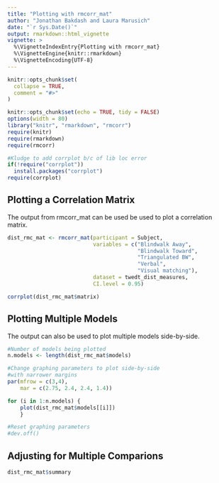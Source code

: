 ```yaml
---
title: "Plotting with rmcorr_mat"
author: "Jonathan Bakdash and Laura Marusich"
date: "`r Sys.Date()`"
output: rmarkdown::html_vignette
vignette: >
  %\VignetteIndexEntry{Plotting with rmcorr_mat}
  %\VignetteEngine{knitr::rmarkdown}
  %\VignetteEncoding{UTF-8}
---
```


```r
knitr::opts_chunk$set(
  collapse = TRUE,
  comment = "#>"
)
```

```r
knitr::opts_chunk$set(echo = TRUE, tidy = FALSE)
options(width = 80)
library("knitr", "rmarkdown", "rmcorr") 
require(knitr)
require(rmarkdown)
require(rmcorr)

#Kludge to add corrplot b/c of lib loc error 
if(!require("corrplot"))
  install.packages("corrplot")
require(corrplot)
```

## Plotting a Correlation Matrix 
The output from rmcorr_mat can be used be used to plot a correlation matrix.
```r
dist_rmc_mat <- rmcorr_mat(participant = Subject, 
                           variables = c("Blindwalk Away",
                                         "Blindwalk Toward",
                                         "Triangulated BW",
                                         "Verbal",
                                         "Visual matching"),
                           dataset = twedt_dist_measures,
                           CI.level = 0.95)

corrplot(dist_rmc_mat$matrix)
```

## Plotting Multiple Models
The output can also be used to plot multiple models side-by-side.
```r
#Number of models being plotted
n.models <- length(dist_rmc_mat$models)

#Change graphing parameters to plot side-by-side
#with narrower margins
par(mfrow = c(3,4), 
    mar = c(2.75, 2.4, 2.4, 1.4))

for (i in 1:n.models) {
    plot(dist_rmc_mat$models[[i]])
    }

#Reset graphing parameters
#dev.off()
```

## Adjusting for Multiple Comparions
```r
dist_rmc_mat$summary
```